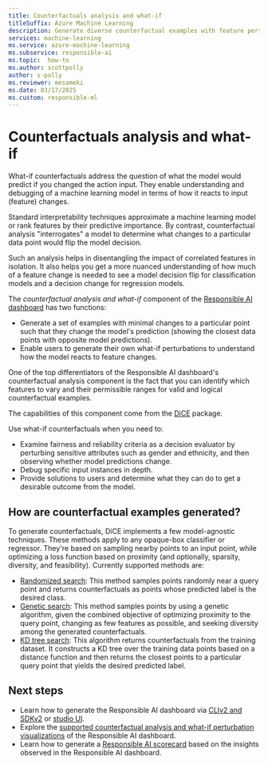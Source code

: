 ```yaml
---
title: Counterfactuals analysis and what-if
titleSuffix: Azure Machine Learning
description: Generate diverse counterfactual examples with feature perturbations to see minimal changes required to achieve desired prediction with the Responsible AI dashboard's integration of DiCE machine learning.
services: machine-learning
ms.service: azure-machine-learning
ms.subservice: responsible-ai
ms.topic:  how-to
ms.author: scottpolly
author: s-polly
ms.reviewer: mesameki
ms.date: 03/17/2025
ms.custom: responsible-ml
---
```


# Counterfactuals analysis and what-if

What-if counterfactuals address the question of what the model would predict if you changed the action input. They enable understanding and debugging of a machine learning model in terms of how it reacts to input (feature) changes. 

Standard interpretability techniques approximate a machine learning model or rank features by their predictive importance. By contrast, counterfactual analysis "interrogates" a model to determine what changes to a particular data point would flip the model decision. 

Such an analysis helps in disentangling the impact of correlated features in isolation. It also helps you get a more nuanced understanding of how much of a feature change is needed to see a model decision flip for classification models and a decision change for regression models.

The *counterfactual analysis and what-if* component of the [Responsible AI dashboard](concept-responsible-ai-dashboard.md) has two functions:

- Generate a set of examples with minimal changes to a particular point such that they change the model's prediction (showing the closest data points with opposite model predictions).
- Enable users to generate their own what-if perturbations to understand how the model reacts to feature changes.

One of the top differentiators of the Responsible AI dashboard's counterfactual analysis component is the fact that you can identify which features to vary and their permissible ranges for valid and logical counterfactual examples.

The capabilities of this component come from the [DiCE](https://github.com/interpretml/DiCE) package. 

Use what-if counterfactuals when you need to:

- Examine fairness and reliability criteria as a decision evaluator by perturbing sensitive attributes such as gender and ethnicity, and then observing whether model predictions change.
- Debug specific input instances in depth.
- Provide solutions to users and determine what they can do to get a desirable outcome from the model.

## How are counterfactual examples generated?

To generate counterfactuals, DiCE implements a few model-agnostic techniques. These methods apply to any opaque-box classifier or regressor. They're based on sampling nearby points to an input point, while optimizing a loss function based on proximity (and optionally, sparsity, diversity, and feasibility). Currently supported methods are:

- [Randomized search](http://interpret.ml/DiCE/notebooks/DiCE_model_agnostic_CFs.html#1.-Independent-random-sampling-of-features): This method samples points randomly near a query point and returns counterfactuals as points whose predicted label is the desired class.
- [Genetic search](http://interpret.ml/DiCE/notebooks/DiCE_model_agnostic_CFs.html#2.-Genetic-Algorithm): This method samples points by using a genetic algorithm, given the combined objective of optimizing proximity to the query point, changing as few features as possible, and seeking diversity among the generated counterfactuals.
- [KD tree search](http://interpret.ml/DiCE/notebooks/DiCE_model_agnostic_CFs.html#3.-Querying-a-KD-Tree): This algorithm returns counterfactuals from the training dataset. It constructs a KD tree over the training data points based on a distance function and then returns the closest points to a particular query point that yields the desired predicted label.

## Next steps

- Learn how to generate the Responsible AI dashboard via [CLIv2 and SDKv2](how-to-responsible-ai-dashboard-sdk-cli.md) or [studio UI](how-to-responsible-ai-dashboard-ui.md).
- Explore the [supported counterfactual analysis and what-if perturbation visualizations](how-to-responsible-ai-dashboard.md#counterfactual-what-if) of the Responsible AI dashboard.
- Learn how to generate a [Responsible AI scorecard](how-to-responsible-ai-scorecard.md) based on the insights observed in the Responsible AI dashboard.
